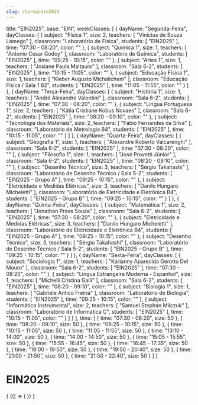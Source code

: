 ```yaml
---
slug: /turma/ein2025
---
```

  title: "EIN2025",
  base: "EIN",
  weekClasses: [
    {
      dayName: "Segunda-Feira",
      dayClasses: [
        {
          subject: "Física 1",
          size: 2,
          teachers: [
            "Vinicius de Souza Lamego"
          ],
          classroom: "Laboratório de Física",
          students: [
            "EIN2025"
          ],
          time: "07:30 - 08:20",
          color: ""
        },
        {
          subject: "Química 1",
          size: 1,
          teachers: [
            "Antonio Cesar Godoy"
          ],
          classroom: "Laboratório de Química",
          students: [
            "EIN2025"
          ],
          time: "09:25 - 10:15",
          color: ""
        },
        {
          subject: "Artes 1",
          size: 1,
          teachers: [
            "Josiane Paula Maltauro"
          ],
          classroom: "Sala 6-2",
          students: [
            "EIN2025"
          ],
          time: "10:15 - 11:05",
          color: ""
        },
        {
          subject: "Educação Física 1",
          size: 1,
          teachers: [
            "Kleber Augusto Michalichem"
          ],
          classroom: "Educação Física / Sala 1 B2",
          students: [
            "EIN2025"
          ],
          time: "11:05 - 11:55",
          color: ""
        }
      ]
    },
    {
      dayName: "Terça-Feira",
      dayClasses: [
        {
          subject: "História 1",
          size: 1,
          teachers: [
            "André Alexandre Valentini"
          ],
          classroom: "Sala 6-2",
          students: [
            "EIN2025"
          ],
          time: "07:30 - 08:20",
          color: ""
        },
        {
          subject: "Lingua Portuguesa 1",
          size: 2,
          teachers: [
            "Kátia Cristiane Kobus Novaes"
          ],
          classroom: "Sala 6-2",
          students: [
            "EIN2025"
          ],
          time: "08:20 - 09:10",
          color: ""
        },
        {
          subject: "Tecnologia dos Materiais",
          size: 2,
          teachers: [
            "Fábio Fernandes da Silva"
          ],
          classroom: "Laboratório de Metrologia B4",
          students: [
            "EIN2025"
          ],
          time: "10:15 - 11:05",
          color: ""
        }
      ]
    },
    {
      dayName: "Quarta-Feira",
      dayClasses: [
        {
          subject: "Geografia 1",
          size: 1,
          teachers: [
            "Alexandre Roberto Valcarenghi"
          ],
          classroom: "Sala 6-2",
          students: [
            "EIN2025"
          ],
          time: "07:30 - 08:20",
          color: ""
        },
        {
          subject: "Filosofia 1",
          size: 1,
          teachers: [
            "José Provetti Júnior"
          ],
          classroom: "Sala 6-2",
          students: [
            "EIN2025"
          ],
          time: "08:20 - 09:10",
          color: ""
        },
        {
          subject: "Desenho Técnico",
          size: 3,
          teachers: [
            "Sérgio Takahashi"
          ],
          classroom: "Laboratório de Desenho Técnico / Sala 5-2",
          students: [
            "EIN2025 - Grupo A"
          ],
          time: "09:25 - 10:15",
          color: ""
        },
        {
          subject: "Eletricidade e Medidas Elétricas",
          size: 3,
          teachers: [
            "Danilo Hungaro Micheletti"
          ],
          classroom: "Laboratório de Eletricidade e Eletrônica B4",
          students: [
            "EIN2025 - Grupo B"
          ],
          time: "09:25 - 10:15",
          color: ""
        }
      ]
    },
    {
      dayName: "Quinta-Feira",
      dayClasses: [
        {
          subject: "Matemática 1",
          size: 2,
          teachers: [
            "Jonathan Prass Souza"
          ],
          classroom: "Sala 6-2",
          students: [
            "EIN2025"
          ],
          time: "07:30 - 08:20",
          color: ""
        },
        {
          subject: "Eletricidade e Medidas Elétricas",
          size: 3,
          teachers: [
            "Danilo Hungaro Micheletti"
          ],
          classroom: "Laboratório de Eletricidade e Eletrônica B4",
          students: [
            "EIN2025 - Grupo A"
          ],
          time: "09:25 - 10:15",
          color: ""
        },
        {
          subject: "Desenho Técnico",
          size: 3,
          teachers: [
            "Sérgio Takahashi"
          ],
          classroom: "Laboratório de Desenho Técnico / Sala 5-2",
          students: [
            "EIN2025 - Grupo B"
          ],
          time: "09:25 - 10:15",
          color: ""
        }
      ]
    },
    {
      dayName: "Sexta-Feira",
      dayClasses: [
        {
          subject: "Sociologia 1",
          size: 1,
          teachers: [
            "Karianny Aparecida Gerotto Del Mouro"
          ],
          classroom: "Sala 6-2",
          students: [
            "EIN2025"
          ],
          time: "07:30 - 08:20",
          color: ""
        },
        {
          subject: "Lingua Estrangeira Moderna - Espanhol",
          size: 1,
          teachers: [
            "Michelli Cristina Galli"
          ],
          classroom: "Sala 6-2",
          students: [
            "EIN2025"
          ],
          time: "08:20 - 09:10",
          color: ""
        },
        {
          subject: "Biologia 1",
          size: 1,
          teachers: [
            "Gabriele Antico Freiria"
          ],
          classroom: "Laboratório de Biologia",
          students: [
            "EIN2025"
          ],
          time: "09:25 - 10:15",
          color: ""
        },
        {
          subject: "Informática Instrumental",
          size: 2,
          teachers: [
            "Samuel Stephan Milczuk"
          ],
          classroom: "Laboratório de Informatica C",
          students: [
            "EIN2025"
          ],
          time: "10:15 - 11:05",
          color: ""
        }
      ]
    }
  ],
  time: [
    {
      time: "07:30 - 08:20",
      size: 50
    },
    {
      time: "08:20 - 09:10",
      size: 50
    },
    {
      time: "09:25 - 10:15",
      size: 50
    },
    {
      time: "10:15 - 11:05",
      size: 50
    },
    {
      time: "11:05 - 11:55",
      size: 50
    },
    {
      time: "13:10 - 14:00",
      size: 50
    },
    {
      time: "14:00 - 14:50",
      size: 50
    },
    {
      time: "15:05 - 15:55",
      size: 50
    },
    {
      time: "15:55 - 16:45",
      size: 50
    },
    {
      time: "16:45 - 17:35",
      size: 50
    },
    {
      time: "19:00 - 19:50",
      size: 50
    },
    {
      time: "19:50 - 20:40",
      size: 50
    },
    {
      time: "21:00 - 21:50",
      size: 50
    },
    {
      time: "21:50 - 22:40",
      size: 50
    }
  ]
}

# EIN2025

<div>
  {
    <BrowserOnly>
      {() => (
        <Grid
          title={data.title}
          weekClasses={data.weekClasses}
          time={data.time}
        />
      )}
    </BrowserOnly>
  }
</div>
